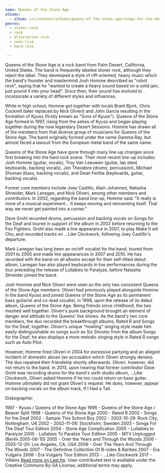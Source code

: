 ```yaml
---
name: Queens of the Stone Age
albums:
  - album: src/content/albums/queens-of-the-stone-age/songs-for-the-deaf.mdx
genres:
  - stoner-rock
  - rock
  - alternative-rock
  - seen-live
  - hard-rock

---
```


 
Queens of the Stone Age is a rock band from Palm Desert, California, United States. The band is frequently labeled stoner rock, although they reject the label. They developed a style of riff-oriented, heavy music which the band's founder and mastermind Josh Homme described as "robot rock", saying that he "wanted to create a heavy sound based on a solid jam, just pound it into your head". Since then, their sound has evolved to incorporate a variety of different styles and influences.

While in high school, Homme got together with locals Brant Bjork, Chris Cockrell (later replaced by Nick Oliveri) and John Garcia resulting in the formation of Kyuss (firstly known as "Sons of Kyuss"). Queens of the Stone Age formed in 1997, rising from the ashes of Kyuss and began playing together during the now legendary Desert Sessions. Homme has drawn all of the members from that diverse group of musicians for Queens of the Stone Age. The band originally formed under the name Gamma Ray, but almost faced a lawsuit from the European metal band of the same name.

Queens of the Stone Age have gone through many line-up changes since first breaking into the hard rock scene. Their most recent line-up includes: Josh Homme (guitar, vocals), Troy Van Leeuwen (guitar, lap steel, keyboards, backing vocals), Jon Theodore (drums, percussion), Michael Shuman (bass, backing vocals), and Dean Fertita (keyboards, guitar, backing vocals).

Former core members include Joey Castillo, Alain Johannes, Natasha Shneider, Mark Lanegan, and Nick Oliveri, among other members and contributors. In 2002, regarding the band line-up, Homme said: "It really is more of a musical experiment… It keeps moving and reinventing itself. That way we never get painted into a corner."

Dave Grohl recorded drums, percussion and backing vocals on Songs for the Deaf and toured in support of the album in 2002 before returning to the Foo Fighters. Grohl also made a live appearance in 2007, to play Make It wit Chu, and recorded tracks on …Like Clockwork, following Joey Castillo's departure.

Mark Lanegan has long been an on/off vocalist for the band, toured from 2001 to 2005 and made live appearances in 2007 and 2010. He has recorded with the band on all albums except for their self-titled debut album. Lanegan has also played keyboards in live performances during the tour preceding the release of Lullabies to Paralyze, before Natasha Shneider joined the band.

Josh Homme and Nick Oliveri  were seen as the only two consistent Queens of the Stone Age members. Oliveri had previously played alongside Homme in the band Kyuss and joined Queens of the Stone Age as its permanent bass guitarist and co-lead vocalist, in 1998, upon the release of its debut album, Queens of the Stone Age. Being friends since childhood, the two meshed well together. Oliveri's punk background brought an element of danger and attitude to the Queens' live shows.  As the band's two core members, the duo recorded the breakthrough albums, Rated R and Songs for the Deaf, together. Oliveri's unique "howling" singing style made him easily distinguishable on songs such as Six Shooter from the album Songs for the Deaf; he also displays a more melodic singing style in Rated R songs such as Auto Pilot.

However, Homme fired Oliveri in 2004 for excessive partying and an alleged incident of domestic abuse (an accusation which Oliveri strongly denies). The duo repaired their friendship shortly afterwards. Oliveri, however, did not return to the band. In 2013, upon hearing that former contributor Dave Grohl was recording drums for the band's sixth studio album, …Like Clockwork, Oliveri asked Homme if he too could return on bass guitar. Homme ultimately did not grant Oliveri's request. He does, however, appear on backing vocals on the album track, If I Had a Tail.

Diskographie:

1997 - Kyuss / Queens of the Stone Age
1998 - Queens of the Stone Age / Beaver Split
1998 - Queens of the Stone Age
2000 - Rated R
2002 - Songs for the Deaf
2002 - Sample This School Boy
2002 - 2002-10-29: Rock City, Nottingham, UK
2002 - 2002-11-06: Stockholm, Sweden
2003 - Songs For The Deaf Tour Edition 
2004 - Stone Age Complication
2005 - Lullabies to Paralyze
2005 - Lullabies To Paralize Tour Edition
2005 - MTV Unplugged (Berlin 2005-06-10)
2005 - Over the Years and Through the Woods
2006 - 2005-12-20: Los Angeles, CA, USA
2006 - Over The Years And Through The Woods
2007 - The Definitive Collection Of B-sides & Rarities
2007 - Era Vulgaris
2008 - Era Vulgaris Tour Edition
2013 - ...Like Clockwork
2017 - Villains <a href="https://www.last.fm/music/Queens+of+the+Stone+Age">Read more on Last.fm</a>. User-contributed text is available under the Creative Commons By-SA License; additional terms may apply.
 